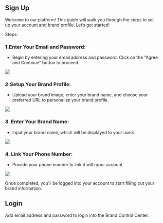 ## Sign Up

Welcome to our platform! This guide will walk you through the steps to set up your account and brand profile. Let’s get started!

Steps:

### 1.Enter Your Email and Password:
    
-   Begin by entering your email address and password. Click on the "Agree and Continue" button to proceed.
    
![](https://lh7-rt.googleusercontent.com/docsz/AD_4nXf6cqv3btPfnasTLpOGkp5TuvgTyeKnaJnNFCXVVGHnUH0OG13T_h3jH4mXF4F8EKyXCgu8b7TlQWJE6yE4iLu19kN1-nOzjm1GSm-kffAUutBDY8SjjzPK9vddzYmT83go3HAVl_bAzWVOBN98AIIwyYwG?key=z5lqNze1ud-unPC5qg3-5g)
  

### 2.Setup Your Brand Profile:
    
-   Upload your brand image, enter your brand name, and choose your preferred URL to personalize your brand profile.
    
![](https://lh7-rt.googleusercontent.com/docsz/AD_4nXd3DlBrLoJEJC7FDwM2A8L3kglZUTsE2eN8j01ozKVYiI_9L0sdOUO6xVF6PLOtemIpqXhtmc2oJe1gxp27Xy-ZANbRYSviN25JWs04Ik80GLogcctKEoDROm0JxrKvse6_nKRUU8fJ0-aV3SloEZo10sDN?key=z5lqNze1ud-unPC5qg3-5g)
  

### 3.  Enter Your Brand Name:
    
-   Input your brand name, which will be displayed to your users.
      

![](https://lh7-rt.googleusercontent.com/docsz/AD_4nXdtwXc7z2c70-D8i8QlQWUc2FBH8bhHShjoagGPWIh5LIdwavHOvuwVNLOzHhmJXy67SnXuweEDm-G4suGV1WucXxJIce4_RklENqyS3awFqNzs7d5FTgNpWCWwg10F3KgZkNexmdmo4Mw34CCePKWfw7n4?key=z5lqNze1ud-unPC5qg3-5g)
  

### 4.  Link Your Phone Number:

-   Provide your phone number to link it with your account.
    
![](https://lh7-rt.googleusercontent.com/docsz/AD_4nXcbO2me8uiSf_-gTDkd_aKS2EbJkDscz3z8x4-Jhjl7tR-Iv-SiCxd2PWPxLY8HdgBIpL-_U37Agzb7hRJ7LAaQB74G2tCl35bcpzdhgHX1U0CEW4EhwP3Ygtj__2ktfymtNXj6uaLGDzsZro2j3YhFxHiL?key=z5lqNze1ud-unPC5qg3-5g)

  
Once completed, you'll be logged into your account to start filling out your brand information.


## Login

Add email address and password to login into the Brand Control Center.
